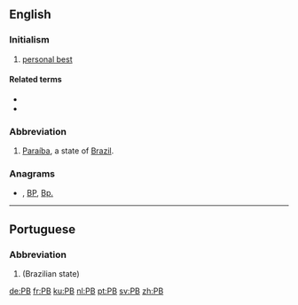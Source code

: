 {{also|Pb|pb}}
==English==

===Initialism===
{{rfc-header|Initialism}}
{{head|en|initialism}}

# {{lb|en|sports}} [[personal best]]

====Related terms====
* {{l|en|SB}}
* {{l|en|WR}}

===Abbreviation===
{{rfc-header|Abbreviation}}
{{head|en|abbreviation}}

# [[Paraíba]], a state of [[Brazil]].

===Anagrams===
* {{l|en|bp}}, [[BP#English|BP]], [[Bp.#English|Bp.]]

----

==Portuguese==

===Abbreviation===
{{rfc-header|Abbreviation}}
{{head|pt|abbreviation}}

# {{abbreviation of|Paraíba|lang=pt}} (Brazilian state)

[[de:PB]]
[[fr:PB]]
[[ku:PB]]
[[nl:PB]]
[[pt:PB]]
[[sv:PB]]
[[zh:PB]]